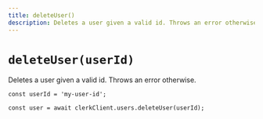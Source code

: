 ```yaml
---
title: deleteUser()
description: Deletes a user given a valid id. Throws an error otherwise.
---
```


# `deleteUser(userId)`

Deletes a user given a valid id. Throws an error otherwise.

```tsx
const userId = 'my-user-id';

const user = await clerkClient.users.deleteUser(userId);
```